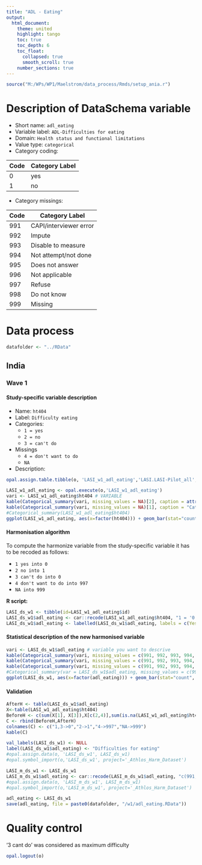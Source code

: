 ```yaml
---
title: "ADL - Eating"
output: 
  html_document:
    theme: united
    highlight: tango
    toc: true
    toc_depth: 6
    toc_float:
      collapsed: true
      smooth_scroll: true
    number_sections: true
---
```


<!-- ########################################################## --> 

<!-- # Installation, loading packages -->
<!-- **R script:** -->



```r
source("M:/WPs/WP1/Maelstrom/data_process/Rmds/setup_ania.r")
```

<!-- ########################################################## --> 

# Description of DataSchema variable 

* Short name: `adl_eating`
* Variable label: `ADL-Difficulties for eating`
* Domain: `Health status and functional limitations`
* Value type: `categorical`
* Category coding:

**Code** | **Category Label**
-------- | ------------------
0        | yes
1        | no

* Category missings: 

**Code** | **Category Label**
----| ------------------
991 | CAPI/interviewer error
992 | Impute
993 | Disable to measure
994 | Not attempt/not done
995 | Does not answer
996 | Not applicable
997 | Refuse
998 | Do not know
999 | Missing




<!-- ########################################################## --> 

# Data process

```r
datafolder <- "../RData"
```

## India
### Wave 1 

#### Study-specific variable description

 


* Name: `ht404`
* Label: `Difficulty eating`
* Categories:
    + `1 = yes`
    + `2 = no`
    + `3 = can't do`
* Missings
    + `4 = don't want to do`
    + `NA`

* Description: 
```r
opal.assign.table.tibble(o, 'LASI_w1_adl_eating','LASI.LASI-Pilot_all', variables=list('ht404'), missings = TRUE)
```

```r
LASI_w1_adl_eating <- opal.execute(o,'LASI_w1_adl_eating')
vari <- LASI_w1_adl_eating$ht404 # VARIABLE
kable(Categorical_summary(vari, missing_values = NA)[2], caption = attributes(vari)$`spss::shortName`)
kable(Categorical_summary(vari, missing_values = NA)[1], caption = "Category")
#Categorical_summary(LASI_w1_adl_eating$ht404)
ggplot(LASI_w1_adl_eating, aes(x=factor(ht404))) + geom_bar(stat="count", width=0.4, fill="steelblue") + xlab("ADL - Difficulty for eating") + ylab("Frequency")
```

#### Harmonisation algorithm

To compute the harmonize variable from the study-specific variable it has to be recoded as follows:

* `1 yes into 0` 
* `2 no into 1`
* `3 can't do into 0`
* `4 don't want to do into 997`
* `NA into 999`

**R script:** 
```r
LASI_ds_w1 <- tibble(id=LASI_w1_adl_eating$id)
LASI_ds_w1$adl_eating <- car::recode(LASI_w1_adl_eating$ht404, "1 = '0';2 = '1';NA = '999';3 = '0';4 = '997' ")
LASI_ds_w1$adl_eating <- labelled(LASI_ds_w1$adl_eating, labels = c(Yes=0, No=1,Missing=999, Do_not_know=998, Refuse=997, Not_applicable=996, Does_not_answer=995,  Not_attempt_not_done=994, Disable_to_measure=993, Impute=992, CAPI_interviewer_error=991))
```

#### Statistical description of the new harmonised variable
```r
vari <- LASI_ds_w1$adl_eating # variable you want to descrive
kable(Categorical_summary(vari, missing_values = c(991, 992, 993, 994, 995, 996, 997, 998, 999))[3])
kable(Categorical_summary(vari, missing_values = c(991, 992, 993, 994, 995, 996, 997, 998, 999))[1], caption = "Category")
kable(Categorical_summary(vari, missing_values = c(991, 992, 993, 994, 995, 996, 997, 998, 999))[2], caption = "Type of missing")
#Categorical_summary(var = LASI_ds_w1$adl_eating, missing_values = c(991, 992, 993, 994, 995, 996, 997, 998, 999))
ggplot(LASI_ds_w1, aes(x=factor(adl_eating))) + geom_bar(stat="count", width=0.4, fill="steelblue") + xlab("ADL - Difficulty for eating") + ylab("Frequency")
```

#### Validation
```r
AfterH <- table(LASI_ds_w1$adl_eating)
X<-table(LASI_w1_adl_eating$ht404)
BeforeH <- c(sum(X[1], X[3]),X[c(2,4)],sum(is.na(LASI_w1_adl_eating$ht404)))
C <- rbind(BeforeH,AfterH)
colnames(C) <- c("1,3->0","2->1","4->997","NA->999") 
kable(C)
```


```r
val_labels(LASI_ds_w1) <- NULL
label(LASI_ds_w1$adl_eating) <- "Difficulties for eating"
#opal.assign.data(o, 'LASI_ds_w1', LASI_ds_w1)
#opal.symbol_import(o,'LASI_ds_w1', project='_Athlos_Harm_Dataset')

LASI_m_ds_w1 <- LASI_ds_w1
LASI_m_ds_w1$adl_eating <- car::recode(LASI_m_ds_w1$adl_eating, "c(991, 992, 993, 994, 995, 996, 997,998, 999)=NA")
#opal.assign.data(o, 'LASI_m_ds_w1', LASI_m_ds_w1)
#opal.symbol_import(o,'LASI_m_ds_w1', project='_Athlos_Harm_Dataset')
```

```r
adl_eating <- LASI_ds_w1
save(adl_eating, file = paste0(datafolder, "/w1/adl_eating.RData"))
```


# Quality control

'3 cant do ' was considered as maximum difficulty


```r
opal.logout(o)
```
